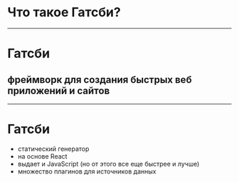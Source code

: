 

# Что такое Гатсби?

---



# Гатсби
## фреймворк для создания быстрых веб приложений и сайтов

---



# Гатсби

- статический генератор
- на основе React
- выдает и JavaScript (но от этого все еще быстрее и лучше)
- множество плагинов для источников данных
